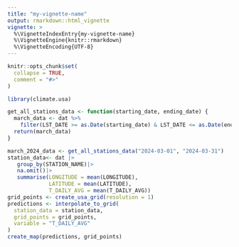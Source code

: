 ```yaml
---
title: "my-vignette-name"
output: rmarkdown::html_vignette
vignette: >
  %\VignetteIndexEntry{my-vignette-name}
  %\VignetteEngine{knitr::rmarkdown}
  %\VignetteEncoding{UTF-8}
---
```


```r
knitr::opts_chunk$set(
  collapse = TRUE,
  comment = "#>"
)
```

```r
library(climate.usa)
```
```r
get_all_stations_data <- function(starting_date, ending_date) {
  march_data <- dat %>%
    filter(LST_DATE >= as.Date(starting_date) & LST_DATE <= as.Date(ending_date))
  return(march_data)
}

march_2024_data <- get_all_stations_data("2024-03-01", "2024-03-31")
station_data<- dat |>
   group_by(STATION_NAME)|>
   na.omit()|>
   summarise(LONGITUDE = mean(LONGITUDE),
             LATITUDE = mean(LATITUDE),
             T_DAILY_AVG = mean(T_DAILY_AVG))
grid_points <- create_usa_grid(resolution = 1)
predictions <- interpolate_to_grid(
  station_data = station_data,
  grid_points = grid_points,
  variable = "T_DAILY_AVG"
)
create_map(predictions, grid_points)

```


